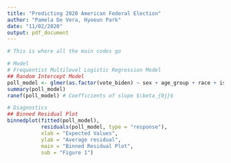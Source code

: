 ```yaml
---
title: "Predicting 2020 American Federal Election"
author: "Pamela De Vera, Hyoeun Park"
date: "11/02/2020"
output: pdf_document
---
```

```r
# This is where all the main codes go

# Model
# Frequentist Multilevel Logistic Regression Model
## Random Intercept Model
poll_model <- glmer(as.factor(vote_biden) ~ sex + age_group + race + is_hispanic + education_level + income_class + (1 | region), family = binomial, data = cleaned_data)
summary(poll_model)
ranef(poll_model) # Coefficients of slope $\beta_{0j}$

# Diagnostics
## Binned Residual Plot
binnedplot(fitted(poll_model), 
           residuals(poll_model, type = "response"), 
           xlab = "Expected Values", 
           ylab = "Average residual", 
           main = "Binned Residual Plot",
           sub = "Figure 1")

```
